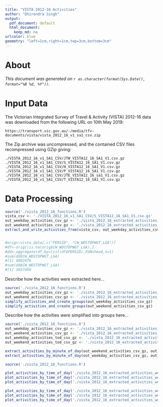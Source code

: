 ```yaml
---
title: "VISTA 2012-16 Activities"
author: "Dhirendra Singh"
output:
  pdf_document: default
  html_document:
    keep_md: no
urlcolor: blue
geometry: "left=1cm,right=1cm,top=3cm,bottom=3cm"
---
```


# About 
*This document was generated on `r as.character(format(Sys.Date(), format="%B %d, %Y"))`.*

# Input Data


The Victorian Integrated Survey of Travel & Activity (VISTA) 2012-16 data was downloaded from the following URL on 10th May 2019:
```
https://transport.vic.gov.au/-/media/tfv-documents/vista/vista_2012_16_v1_sa1_csv.zip
```

The Zip archive was uncompressed, and the contained CSV files recompressed using GZip giving:
```
./VISTA_2012_16_v1_SA1_CSV/JTW_VISTA12_16_SA1_V1.csv.gz
./VISTA_2012_16_v1_SA1_CSV/S_VISTA12_16_SA1_V1.csv.gz
./VISTA_2012_16_v1_SA1_CSV/H_VISTA12_16_SA1_V1.csv.gz
./VISTA_2012_16_v1_SA1_CSV/P_VISTA12_16_SA1_V1.csv.gz
./VISTA_2012_16_v1_SA1_CSV/JTE_VISTA12_16_sa1_V1.csv.gz
./VISTA_2012_16_v1_SA1_CSV/T_VISTA12_16_SA1_V1.csv.gz
```

# Data Processing

```r
source('./vista_2012_16_functions.R')
vista_csv <- './VISTA_2012_16_v1_SA1_CSV/S_VISTA12_16_SA1_V1.csv.gz'
out_weekday_activities_csv_gz <- './vista_2012_16_extracted_activities_weekday.csv.gz'
out_weekend_activities_csv_gz <- './vista_2012_16_extracted_activities_weekend.csv.gz'
extract_and_write_activities_from(vista_csv, out_weekday_activities_csv_gz, out_weekend_activities_csv_gz)


#orig<-vista_data[,c("PERSID", "CW_WDSTOPWGT_LGA")]
#df<-orig[!is.na(orig$CW_WDSTOPWGT_LGA),]
#dd<-aggregate(df,by=list(df$PERSID),FUN=head,n=1)
#sum(dd$CW_WDSTOPWGT_LGA)
#[1] 4002976
#sum(dd$CW_WESTOPWGT_LGA)
#[1] 3657450


```

Describe how the activities were extracted here...


```r
source('./vista_2012_16_functions.R')
out_weekday_activities_csv_gz <- './vista_2012_16_extracted_activities_weekday.csv.gz'
out_weekend_activities_csv_gz <- './vista_2012_16_extracted_activities_weekend.csv.gz'
simplify_activities_and_create_groups(out_weekday_activities_csv_gz)
simplify_activities_and_create_groups(out_weekend_activities_csv_gz)
```

Describe how the activities were simplified into groups here...

```r
source('./vista_2012_16_functions.R')
out_weekday_activities_csv_gz <- './vista_2012_16_extracted_activities_weekday.csv.gz'
out_weekend_activities_csv_gz <- './vista_2012_16_extracted_activities_weekend.csv.gz'
out_weekday_activities_tod_csv_gz <- './vista_2012_16_extracted_activities_weekday_by_min.csv.gz'
out_weekend_activities_tod_csv_gz <- './vista_2012_16_extracted_activities_weekend_by_min.csv.gz'

extract_activities_by_minute_of_day(out_weekend_activities_csv_gz, out_weekend_activities_tod_csv_gz)
extract_activities_by_minute_of_day(out_weekday_activities_csv_gz, out_weekday_activities_tod_csv_gz)

```

```r
source('./vista_2012_16_functions.R')

plot_activities_by_time_of_day('./vista_2012_16_extracted_activities_weekend_by_min.csv.gz', 30)
plot_activities_by_time_of_day('./vista_2012_16_extracted_activities_weekend_by_min.csv.gz', 60)
plot_activities_by_time_of_day('./vista_2012_16_extracted_activities_weekend_by_min.csv.gz', 120)

plot_activities_by_time_of_day('./vista_2012_16_extracted_activities_weekday_by_min.csv.gz', 30)
plot_activities_by_time_of_day('./vista_2012_16_extracted_activities_weekday_by_min.csv.gz', 60)
plot_activities_by_time_of_day('./vista_2012_16_extracted_activities_weekday_by_min.csv.gz', 120)

```
